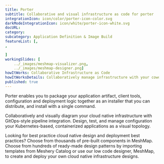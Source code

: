 ---title: Porter  subtitle: Collaborative and visual infrastructure as code for porterintegrationIcon: icon/color/porter-icon-color.svgdarkModeIntegrationIcon: icon/white/porter-icon-white.svgdocURL: category: subcategory: Application Definition & Image BuildfeatureList: [,,]workingSlides: [    ../_images/meshmap-visualizer.png,    ../_images/meshmap-designer.png]howItWorks: Collaborative Infrastructure as CodehowItWorksDetails: Collaboratively manage infrastructure with your coworkers synchronously sharing the same designs.published: true---<p>    Porter enables you to package your application artifact, client tools, configuration and deployment logic together as an installer that you can distribute, and install with a single command.</p><p>    Collaboratively and visually diagram your cloud native infrastructure with GitOps-style pipeline integration. Design, test, and manage configuration your Kubernetes-based, containerized applications as a visual topology.</p><p>    Looking for best practice cloud native design and deployment best practices? Choose from thousands of pre-built components in MeshMap. Choose from hundreds of ready-made design patterns by importing templates from Meshery Catalog or use our low code designer, MeshMap, to create and deploy your own cloud native infrastructure designs.</p>